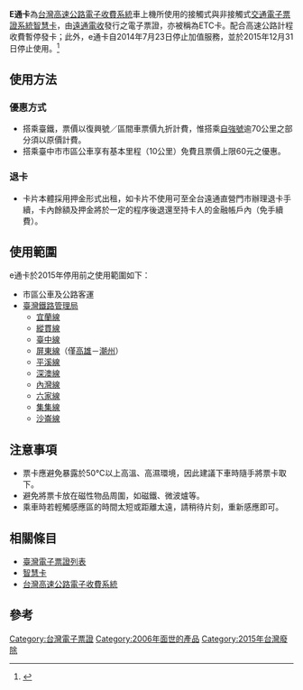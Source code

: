 {{多個問題|
{{primarysources|time=2018-07-11T20:57:24+00:00}}
{{refimprove|time=2018-07-11T20:57:24+00:00}}
{{Inappropriate tone|time=2015-09-06T01:23:59+00:00}}
}}
{{Infobox electronic payment
| logo=                
| name=                e通卡（ETC卡）
| location=            {{ROC}}[[台灣|台灣]]
| launched=            2006年
| currency=            [[新臺幣|TWD]]
| credit_expiry=       5年
| maximum_credit=      NT$10,000，現在已經停止加值。
| automatic_recharge=  無
| manager=             [[遠通電收|遠通電收]]
| homepage=           }}

'''E通卡'''為[[台灣|台灣]][[高速公路電子收費系統_(台灣)|高速公路電子收費系統]]車上機所使用的接觸式與非接觸式[[交通|交通]][[電子收費系統|電子票證系統]][[智慧卡|智慧卡]]，由[[遠通電收|遠通電收]]發行之電子票證，亦被稱為ETC卡。配合高速公路計程收費暫停發卡；此外，e通卡自2014年7月23日停止加值服務，並於2015年12月31日停止使用。<ref>{{Cite web |url=http://www.fetc.net.tw/cards/eToll-card.html |title=e通卡 |accessdate=2014-06-16 |archive-date=2014-05-27 |archive-url=https://web.archive.org/web/20140527234654/http://www.fetc.net.tw/cards/eToll-card.html |dead-url=no }}</ref>

==使用方法==
===優惠方式===
*搭乘臺鐵，票價以復興號／區間車票價九折計費，惟搭乘[[自強號列車|自強號]]逾70公里之部分須以原價計費。
*搭乘臺中市市區公車享有基本里程（10公里）免費且票價上限60元之優惠。

===退卡===
*卡片本體採用押金形式出租，如卡片不使用可至全台遠通直營門市辦理退卡手續，卡內餘額及押金將於一定的程序後退還至持卡人的金融帳戶內（免手續費）。

== 使用範圍 ==
e通卡於2015年停用前之使用範圍如下：
* 市區公車及公路客運
* [[臺灣鐵路管理局|臺灣鐵路管理局]]
** [[宜蘭線|宜蘭線]]
** [[縱貫線_(鐵路)|縱貫線]]
** [[臺中線|臺中線]]
** [[屏東線|屏東線]]（僅[[高雄車站|高雄]]－[[潮州車站_(台灣)|潮州]]）
** [[平溪線|平溪線]]
** [[深澳線|深澳線]]
** [[內灣線|內灣線]]
** [[六家線|六家線]]
** [[集集線|集集線]]
** [[沙崙線|沙崙線]]

==注意事項==
* 票卡應避免暴露於50℃以上高溫、高濕環境，因此建議下車時隨手將票卡取下。
* 避免將票卡放在磁性物品周圍，如磁鐵、微波爐等。
* 乘車時若輕觸感應區的時間太短或距離太遠，請稍待片刻，重新感應即可。

==相關條目==
*[[臺灣電子票證列表|臺灣電子票證列表]]
*[[智慧卡|智慧卡]]
*[[高速公路電子收費系統_(台灣)|台灣高速公路電子收費系統]]

==參考==
<references/>

{{台灣電子票證}}

[[Category:台灣電子票證|Category:台灣電子票證]]
[[Category:2006年面世的產品|Category:2006年面世的產品]]
[[Category:2015年台灣廢除|Category:2015年台灣廢除]]